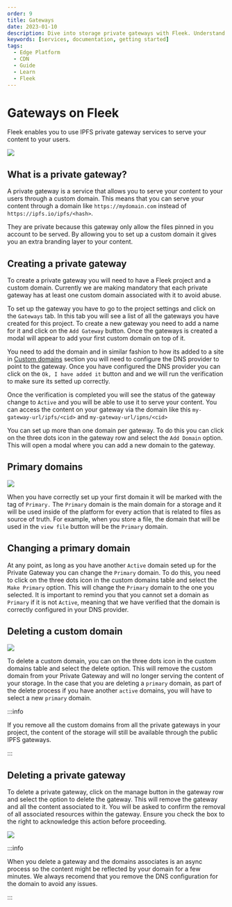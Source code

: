 ```yaml
---
order: 9
title: Gateways
date: 2023-01-10
description: Dive into storage private gateways with Fleek. Understand their functioning, set up custom domains, and manage content delivery seamlessly.
keywords: [services, documentation, getting started]
tags:
  - Edge Platform
  - CDN
  - Guide
  - Learn
  - Fleek
---
```


# Gateways on Fleek

Fleek enables you to use IPFS private gateway services to serve your content to your users.

![](./overview.svg)

<div className="my-12 bg-gray-dark-6 p-[1px]" />

## What is a private gateway?

A private gateway is a service that allows you to serve your content to your users through a custom domain. This means that you can serve your content through a domain like `https://mydomain.com` instead of `https://ipfs.io/ipfs/<hash>`.

They are private because this gateway only allow the files pinned in you account to be served. By allowing you to set up a custom domain it gives you an extra branding layer to your content.

## Creating a private gateway

To create a private gateway you will need to have a Fleek project and a custom domain. Currently we are making mandatory that each private gateway has at least one custom domain associated with it to avoid abuse.

To set up the gateway you have to go to the project settings and click on the `Gateways` tab. In this tab you will see a list of all the gateways you have created for this project. To create a new gateway you need to add a name for it and click on the `Add Gateway` button. Once the gateways is created a modal will appear to add your first custom domain on top of it.

You need to add the domain and in similar fashion to how its added to a site in [Custom domains](/docs/Domains/custom-domains) section you will need to configure the DNS provider to point to the gateway. Once you have configured the DNS provider you can click on the `Ok, I have added it` button and and we will run the verification to make sure its setted up correctly.

Once the verification is completed you will see the status of the gateway change to `Active` and you will be able to use it to serve your content. You can access the content on your gateway via the domain like this `my-gateway-url/ipfs/<cid>` and `my-gateway-url/ipns/<cid>`

You can set up more than one domain per gateway. To do this you can click on the three dots icon in the gateway row and select the `Add Domain` option. This will open a modal where you can add a new domain to the gateway.

## Primary domains

![](./domains.svg)

When you have correctly set up your first domain it will be marked with the tag of `Primary.` The `Primary` domain is the main domain for a storage and it will be used inside of the platform for every action that is related to files as source of truth. For example, when you store a file, the domain that will be used in the `view file` button will be the `Primary` domain.

## Changing a primary domain

At any point, as long as you have another `Active` domain seted up for the Private Gateway you can change the `Primary` domain. To do this, you need to click on the three dots icon in the custom domains table and select the `Make Primary` option. This will change the `Primary` domain to the one you selected. It is important to remind you that you cannot set a domain as `Primary` if it is not `Active`, meaning that we have verified that the domain is correctly configured in your DNS provider.

## Deleting a custom domain

![](./delete-domain.svg)

To delete a custom domain, you can on the three dots icon in the custom domains table and select the delete option. This will remove the custom domain from your Private Gateway and will no longer serving the content of your storage. In the case that you are deleting a `primary` domain, as part of the delete process if you have another `active` domains, you will have to select a new `primary` domain.

:::info

If you remove all the custom domains from all the private gateways in your project, the content of the storage will still be available through the public IPFS gateways.

:::

## Deleting a private gateway

To delete a private gateway, click on the manage button in the gateway row and select the option to delete the gateway. This will remove the gateway and all the content associated to it. You will be asked to confirm the removal of all associated resources within the gateway. Ensure you check the box to the right to acknowledge this action before proceeding.

![](./delete-gateway.png)

:::info

When you delete a gateway and the domains associates is an async process so the content might be reflected by your domain for a few minutes. We always recomend that you remove the DNS configuration for the domain to avoid any issues.

:::
